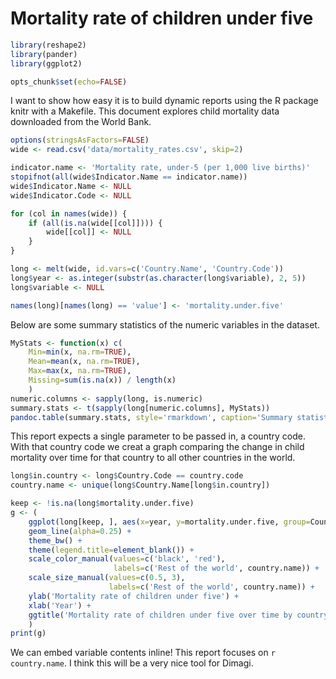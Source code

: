 # Mortality rate of children under five

```r
library(reshape2)
library(pander)
library(ggplot2)

opts_chunk$set(echo=FALSE)
```

I want to show how easy it is to build dynamic reports using the R package knitr with a Makefile. This document explores child mortality data downloaded from the World Bank.

```r
options(stringsAsFactors=FALSE)
wide <- read.csv('data/mortality_rates.csv', skip=2)

indicator.name <- 'Mortality rate, under-5 (per 1,000 live births)'
stopifnot(all(wide$Indicator.Name == indicator.name))
wide$Indicator.Name <- NULL
wide$Indicator.Code <- NULL

for (col in names(wide)) {
    if (all(is.na(wide[[col]]))) {
        wide[[col]] <- NULL
    }
}

long <- melt(wide, id.vars=c('Country.Name', 'Country.Code'))
long$year <- as.integer(substr(as.character(long$variable), 2, 5))
long$variable <- NULL

names(long)[names(long) == 'value'] <- 'mortality.under.five'
```

Below are some summary statistics of the numeric variables in the dataset.

```r
MyStats <- function(x) c(
    Min=min(x, na.rm=TRUE),
    Mean=mean(x, na.rm=TRUE),
    Max=max(x, na.rm=TRUE),
    Missing=sum(is.na(x)) / length(x)
    )
numeric.columns <- sapply(long, is.numeric)
summary.stats <- t(sapply(long[numeric.columns], MyStats))
pandoc.table(summary.stats, style='rmarkdown', caption='Summary statistics')
```

This report expects a single parameter to be passed in, a country code. With that country code we creat a graph comparing the change in child mortality over time for that country to all other countries in the world.

```r
long$in.country <- long$Country.Code == country.code
country.name <- unique(long$Country.Name[long$in.country])

keep <- !is.na(long$mortality.under.five)
g <- (
    ggplot(long[keep, ], aes(x=year, y=mortality.under.five, group=Country.Code, color=in.country, size=in.country)) +
    geom_line(alpha=0.25) +
    theme_bw() +
    theme(legend.title=element_blank()) +
    scale_color_manual(values=c('black', 'red'),
                       labels=c('Rest of the world', country.name)) + 
    scale_size_manual(values=c(0.5, 3),
                      labels=c('Rest of the world', country.name)) +
    ylab('Mortality rate of children under five') +
    xlab('Year') +
    ggtitle('Mortality rate of children under five over time by country')
    )
print(g)
```

We can embed variable contents inline! This report focuses on `r country.name`. I think this will be a very nice tool for Dimagi.
